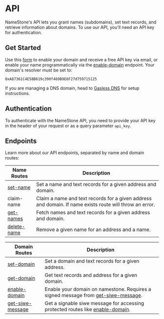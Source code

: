 # API

NameStone's API lets you grant names (subdomains), set text records, and retrieve information about domains.
To use our API, you'll need an API key for authentication.

## Get Started

Use this [form](https://namestone.com/try-namestone) to enable your domain and receive a free API key via email, or enable your name programmatically via the [enable-domain](./enable-domain) endpoint. Your domain's resolver must be set to:

```
0xA87361C4E58B619c390f469B9E6F27d759715125
```

If you are managing a DNS domain, head to [Gasless DNS](./gasless-dns) for setup instructions.

## Authentication

To authenticate with the NameStone API, you need to provide your API key in the header of your request or as a query parameter `api_key`.

## Endpoints

Learn more about our API endpoints, separated by name and domain routes:

| Name Routes                  | Description                                                                                             |
| ---------------------------- | ------------------------------------------------------------------------------------------------------- |
| [set-name](./set-name)       | Set a name and text records for a given address and domain.                                             |
| claim-name                   | Claim a name and text records for a given address and domain. If name exists route will throw an error. |
| [get-names](./get-names)     | Fetch names and text records for a given address and domain.                                            |
| [delete-name](./delete-name) | Remove a given name for an address and a name.                                                          |

| Domain Routes                          | Description                                                                                             |
| -------------------------------------- | ------------------------------------------------------------------------------------------------------- |
| [set-domain](./set-domain)             | Set a domain and text records for a given address.                                                      |
| [get-domain](./get-domain)             | Get text records and address for a given domain.                                                        |
| [enable-domain](./enable-domain)       | Enable your domain on namestone. Requires a signed message from [get-siwe-message](./get-siwe-message). |
| [get-siwe-message](./get-siwe-message) | Get a signable siwe message for accessing protected routes like [enable-domain](./enable-domain).       |
